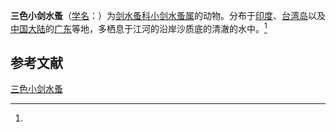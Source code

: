 {{Speciesbox
| name = 三色小剑水蚤
| status = 
| status_system = 
| image = 
| genus = Microcyclops
| species = tricolor
| authority = (Lindberg, 1937)<ref name='id12606'>{{cite web| url =http://www.bioinfo.cn/db05/BjdwSpecies.php?action=view&id=12606| title =三色小剑水蚤| work =《中国动物物种编目数据库》| publisher =中国科学院微生物研究所| author =中国科学院动物研究所| accessdate =2009-04-28| deadurl =yes| archiveurl =https://web.archive.org/web/20160305034828/http://www.bioinfo.cn/db05/BjdwSpecies.php?action=view&id=12606| archivedate =2016-03-05}}</ref>
}}

'''三色小剑水蚤'''（[[学名|学名]]：{{lang|la|''Microcyclops tricolor''}}）为[[剑水蚤科|剑水蚤科]][[小剑水蚤属|小剑水蚤属]]的动物。分布于[[印度|印度]]、[[台湾岛|台湾岛]]以及[[中国大陆|中国大陆]]的[[广东|广东]]等地，多栖息于江河的沿岸沙质底的清澈的水中。<ref name='id12606'/>

== 参考文献 ==
{{reflist}}

{{Wikispecies|Microcyclops tricolor}}
{{Taxonbar|from=Q13852290}}

[[Category:小剑水蚤属|三色小剑水蚤]]


{{节肢动物小作品}}